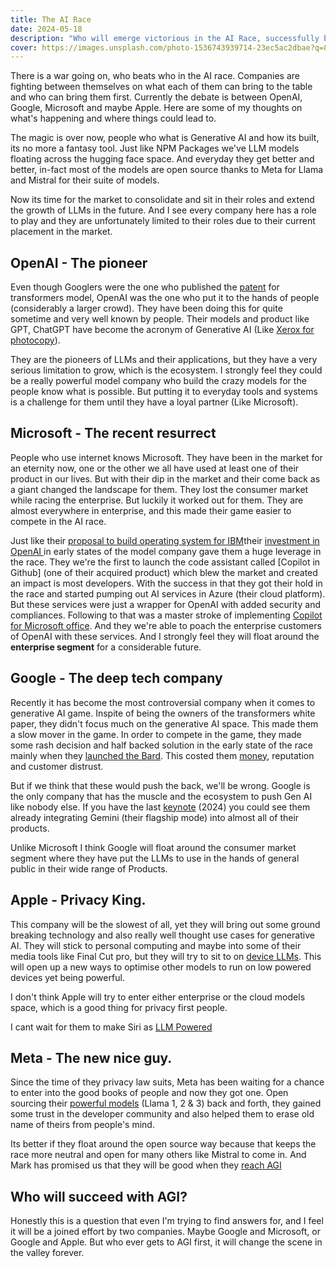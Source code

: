 ```yaml
---
title: The AI Race
date: 2024-05-18
description: "Who will emerge victorious in the AI Race, successfully building the first AGI? How will the landscape shift and consolidate in response to this breakthrough?"
cover: https://images.unsplash.com/photo-1536743939714-23ec5ac2dbae?q=80&w=2771&auto=format&fit=crop&ixlib=rb-4.0.3&ixid=M3wxMjA3fDB8MHxwaG90by1wYWdlfHx8fGVufDB8fHx8fA%3D%3D
---
```


There is a war going on, who beats who in the AI race. Companies are fighting between themselves on what each of them can bring to the table and who can bring them first. Currently the debate is between OpenAI, Google, Microsoft and maybe Apple. Here are some of my thoughts on what's happening and where things could lead to.

The magic is over now, people who what is Generative AI and how its built, its no more a fantasy tool. Just like NPM Packages we've LLM models floating across the hugging face space. And everyday they get better and better, in-fact most of the models are open source thanks to Meta for Llama and Mistral for their suite of models. 

Now its time for the market to consolidate and sit in their roles and extend the growth of LLMs in the future. And I see every company here has a role to play and they are unfortunately limited to their roles due to their current placement in the market.  

## OpenAI - The pioneer

Even though Googlers were the one who published the [patent](https://patents.google.com/patent/US10452978B2/en) for transformers model, OpenAI was the one who put it to the hands of people (considerably a larger crowd). They have been doing this for quite sometime and very well known by people. Their models and product like GPT, ChatGPT have become the acronym of Generative AI (Like [Xerox for photocopy](https://www.mation.com/what-is-xerox-copier-company-verb-or-brand/)). 

They are the pioneers of LLMs and their applications, but they have a very serious limitation to grow, which is the ecosystem. I strongly feel they could be a really powerful model company who build the crazy models for the people know what is possible. But putting it to everyday tools and systems is a challenge for them until they have a loyal partner (Like Microsoft).


## Microsoft - The recent resurrect

People who use internet knows Microsoft. They have been in the market for an eternity now, one or the other we all have used at least one of their product in our lives. But with their dip in the market and their come back as a giant changed the landscape for them. They lost the consumer market while racing the enterprise. But luckily it worked out for them. They are almost everywhere in enterprise, and this made their game easier to compete in the AI race. 

Just like their [proposal to build operating system for IBM](https://news.microsoft.com/announcement/microsoft-is-born/#:~:text=In%201980%2C%20the%20pair%20struck,largest%20personal%2Dcomputer%20software%20company)their [investment in OpenAI ](https://openai.com/index/microsoft-invests-in-and-partners-with-openai/) in early states of the model company gave them a huge leverage in the race. They we're the first to launch the code assistant called [Copilot in Github] (one of their acquired product) which blew the market and created an impact is most developers. With the success in that they got their hold in the race and started pumping out AI services in Azure (their cloud platform). But these services were just a wrapper for OpenAI with added security and compliances. Following to that was a master stroke of implementing [Copilot for Microsoft office](https://blogs.microsoft.com/blog/2023/03/16/introducing-microsoft-365-copilot-your-copilot-for-work/). And they we're able to poach the enterprise customers of OpenAI with these services. And I strongly feel they will float around the **enterprise segment** for a considerable future.


## Google - The deep tech company

Recently it has become the most controversial company when it comes to generative AI game. Inspite of being the owners of the transformers white paper, they didn't focus much on the generative AI space. This made them a slow mover in the game. In order to compete in the game, they made some rash decision and half backed solution in the early state of the race mainly when they [launched the Bard](https://blog.google/technology/ai/bard-google-ai-search-updates/). This costed them [money](https://www.reuters.com/technology/google-ai-chatbot-bard-offers-inaccurate-information-company-ad-2023-02-08/), reputation and customer distrust. 

But if we think that these would push the back, we'll be wrong. Google is the only company that has the muscle and the ecosystem to push Gen AI like nobody else. If you have the last [keynote](https://www.youtube.com/watch?v=XEzRZ35urlk) (2024) you could see them already integrating Gemini (their flagship mode) into almost all of their products. 

Unlike Microsoft I think Google will float around the consumer market segment where they have put the LLMs to use in the hands of general public in their wide range of Products.

## Apple - Privacy King.

This company will be the slowest of all, yet they will bring out some ground breaking technology and also really well thought use cases for generative AI. They will stick to personal computing and maybe into some of their media tools like Final Cut pro, but they will try to sit to on [device LLMs](https://huggingface.co/apple/OpenELM). This will open up a new ways to optimise other models to run on low powered devices yet being powerful.

I don't think Apple will try to enter either enterprise or the cloud models space, which is a good thing for privacy first people.

I cant wait for them to make Siri as [LLM Powered](https://english.elpais.com/technology/2024-05-18/apple-enters-the-generative-ai-race.html)


## Meta - The new nice guy.

Since the time of they privacy law suits, Meta has been waiting for a chance to enter into the good books of people and now they got one. Open sourcing their [powerful models](https://llama.meta.com/llama3/) (Llama 1, 2 & 3) back and forth, they gained some trust in the developer community and also helped them to erase old name of theirs from people's mind. 

Its better if they float around the open source way because that keeps the race more neutral and open for many others like Mistral to come in. And Mark has promised us that they will be good when they [reach AGI](https://www.theverge.com/2024/1/18/24042354/mark-zuckerberg-meta-agi-reorg-interview)

## Who will succeed with AGI?

Honestly this is a question that even I'm trying to find answers for, and I feel it will be a joined effort by two companies. Maybe Google and Microsoft, or Google and Apple. But who ever gets to AGI first, it will change the scene in the valley forever. 
